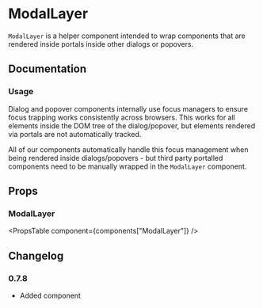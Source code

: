 
# ModalLayer

`ModalLayer` is a helper component intended to wrap components that are rendered inside portals inside other dialogs or popovers.

## Documentation

### Usage

Dialog and popover components internally use focus managers to ensure focus trapping works consistently across browsers. This works for all elements inside the DOM tree of the dialog/popover, but elements rendered via portals are not automatically tracked.

All of our components automatically handle this focus management when being rendered inside dialogs/popovers - but third party portalled components need to be manually wrapped in the `ModalLayer` component.

<Demo component="modal-layer/usage" />

## Props

### ModalLayer

<PropsTable component={components["ModalLayer"]} />

## Changelog

### 0.7.8

- Added component
